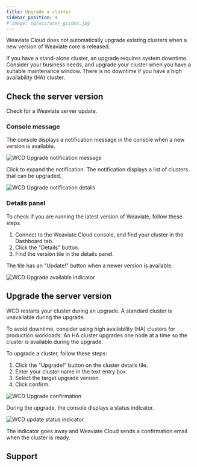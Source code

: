 ```yaml
---
title: Upgrade a cluster
sidebar_position: 4
# image: og/wcs/user_guides.jpg
---
```


Weaviate Cloud does not automatically upgrade existing clusters when a new version of Weaviate core is released.

If you have a stand-alone cluster, an upgrade requires system downtime. Consider your business needs, and upgrade your cluster when you have a suitable maintenance window. There is no downtime if you have a high availability (HA) cluster.

<!-- TODO[g-despot]: Update this when 1.29 is available for my cluster-->
## Check the server version

Check for a Weaviate server update.

### Console message

The console displays a notification message in the console when a new version is available.

![WCD Upgrade notification message](../img/wcs-upgrade-banner.jpg)

Click to expand the notification. The notification displays a list of clusters that can be upgraded.

![WCD Upgrade notification details](../img/wcs-upgrade-notification-details.jpg)

### Details panel

To check if you are running the latest version of Weaviate, follow these steps.

1. Connect to the Weaviate Cloud console, and find your cluster in the Dashboard tab.
1. Click the "Details" button.
1. Find the version tile in the details panel.

The tile has an "Update!" button when a newer version is available.

![WCD Upgrade available indicator](../img/wcs-upgrade-details.jpg)

## Upgrade the server version

 WCD restarts your cluster during an upgrade. A standard cluster is unavailable during the upgrade.

 To avoid downtime, consider using high availability (HA) clusters for production workloads. An HA cluster upgrades one node at a time so the cluster is available during the upgrade.

 To upgrade a cluster, follow these steps:

 1. Click the "Upgrade!" button on the cluster details tile.
 1. Enter your cluster name in the text entry box.
 1. Select the target upgrade version.
 1. Click confirm.

![WCD Upgrade confirmation](../img/wcs-upgrade-confirmation.jpg)

During the upgrade, the console displays a status indicator.

![WCD update status indicator](../img/wcs-upgrade-status-indicator.jpg)

The indicator goes away and Weaviate Cloud sends a confirmation email when the cluster is ready.


<Downtime125Note/>

## Support


<SupportAndTrouble />
